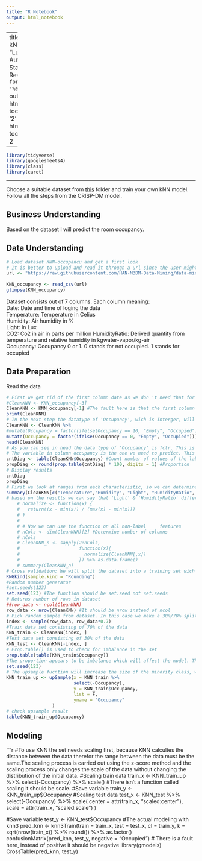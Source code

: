 ---
title: "R Notebook"
output: html_notebook
---

---
title: "Assigment - kNN DIY"
author:
- "Luuk Grandjean - Author"
- "Dimitar Stanchev- Reviewer"
date: "`r format(Sys.time(), '%d %B, %Y')`"
output:
  html_document:
    toc: yes
    toc_depth: '2'
    df_print: paged
  html_notebook:
    toc: yes
    toc_depth: 2

---

```{r}
library(tidyverse)
library(googlesheets4)
library(class)
library(caret)
```

---

Choose a suitable dataset from [this](https://github.com/HAN-M3DM-Data-Mining/assignments/tree/master/datasets) folder and train  your own kNN model. Follow all the steps from the CRISP-DM model.


## Business Understanding
Based on the dataset I will predict the room occupancy. 

## Data Understanding
```{r}
# Load dataset KNN-occupancu and get a first look
# It is better to upload and read it through a url since the user might not have the raw data set
url <- "https://raw.githubusercontent.com/HAN-M3DM-Data-Mining/data-mining-s2y2122-vicsubzero/master/datasets/KNN-occupancy.csv"
    
KNN_occupancy <- read_csv(url)
glimpse(KNN_occupancy)
```
Dataset consists out of 7 columns. Each column meaning:</br>
Date: Date and time of loging the data</br>
Temperature: Temperature in Celius</br>
Humidity: Air humidity in %</br>
Light: In Lux</br>
CO2: Co2 in air in parts per million
HumidityRatio: Derived quantity from temperature and relative humidity in kgwater-vapor/kg-air</br>
Occupancy: Occupancy 0 or 1. 0 stands for not occupied. 1 stands for occupied</br>


## Data Preparation
Read the data

````{r}
# First we get rid of the first column date as we don 't need that for this prediction. Also de RAW file will be moved to CleanKNN, that will be used throughout the rest of the file
#CleanKNN <- KNN_occupancy[-3]  
CleanKNN <- KNN_occupancy[-1] #The fault here is that the first column should be removed and not the third
print(CleanKNN)
# In the next step the datatype of 'Occupancy', wich is Interger, will be changed to a String.
CleanKNN <- CleanKNN %>%
#mutate(Occupancy = factor(ifelse(Occupancy == 10, "Empty", "Occupied")))  
mutate(Occupancy = factor(ifelse(Occupancy == 0, "Empty", "Occupied"))) #The fault is that it occupancy should be set to 0 and not set to 10
head(CleanKNN)
# As you can see in head the data type of 'Occupancy' is fctr. This is needed for the model so we leave it that way
# The variable in column occupancy is the one we need to predict. This is called the 'label'. So first we look at the count and the proportion of this label in de data set
cntDiag <- table(CleanKNN$Occupancy) #Count number of values of the label
propDiag <- round(prop.table(cntDiag) * 100, digits = 1) #Proportion
# Display results
cntDiag 
propDiag
# First we look at ranges from each characteristic, so we can determine if it has impact on the model 
summary(CleanKNN[c("Temperature","Humidity", "Light", "HumidityRatio", "Occupancy")])
# based on the results we can say that 'Light' & 'HumidityRatio' differ a lot from 'Temperature'& 'humidity'. So we need to normalize the values to rescale all features to a standard range of values
    # normalize <- function(x) {
    #   return((x - min(x)) / (max(x) - min(x)))
    # }
    # 
    # # Now we can use the function on all non-label     features
    # nCols <- dim(CleanKNN)[2] #Determine number of columns
    # nCols
    # CleanKNN_n <- sapply(2:nCols,
    #                      function(x){
    #                        normalize(CleanKNN[,x])
    #                      }) %>% as.data.frame()
    # summary(CleanKNN_n)
# Cross validation: We will split the dataset into a training set wich contains 70% of the data & a testing set consisting of the rest
RNGkind(sample.kind = "Rounding")
#Random number generator
#set.seeds(123) 
set.seed(123) #The function should be set.seed not set.seeds
# Returns number of rows in dataset
##row_data <- ncol(CleanKNN) 
row_data <- nrow(CleanKNN) #It should be nrow instead of ncol
# Pick random sample from dataset. In this case we make a 30%/70% split. 
index <- sample(row_data, row_data*0.7)
#Train data set consisting of 70% of the data
KNN_train <- CleanKNN[index, ] 
#Test data set consisting of 30% of the data
KNN_test <- CleanKNN[-index, ]
# Prop.table() is used to check for imbalance in the set
prop.table(table(KNN_train$Occupancy))
#The proportion appears to be imbalance which will affect the model. The model will have a tendency to predict the majority class.
set.seed(123)
# The upsample fucntion will increase the size of the minority class, without losing data. In this case the classes will have the same size
KNN_train_up <- upSample(x = KNN_train %>%
                         select(-Occupancy),
                         y = KNN_train$Occupancy,
                         list = F,
                         yname = "Occupancy"
                 )
# check upsample result
table(KNN_train_up$Occupancy)
````
## Modeling

```{r}
#To use KNN the set needs scaling first, because KNN calcultes the distance between the data therefor the range between the data must be the same.The scaling process is carried out using the z-score method and the scaling process only changes the scale of the data without changing the distribution of the initial data.
#Scaling train data
train_x <- KNN_train_up %>%
  select(-Occupancy) %>%
  scale()
  #There isn't a function called scaling it should be scale.
#Save variable
train_y <- KNN_train_up$Occupancy
#Scaling test data
test_x <- KNN_test %>%
  select(-Occupancy) %>%
  scale( center = attr(train_x, "scaled:center"),
         scale = attr(train_x, "scaled:scale")
         )
  
#Save variable
test_y <- KNN_test$Occupancy
#The actual modeling with knn3
pred_knn <- knn3Train(train = train_x,
                      test = test_x,
                      cl = train_y,
                      k = sqrt(nrow(train_x)) %>%
                      round()) %>%
  as.factor()
confusionMatrix(pred_knn, test_y, negative = "Occupied") # There is a fault here, instead of positive it should be negative
library(gmodels)
CrossTable(pred_knn, test_y)